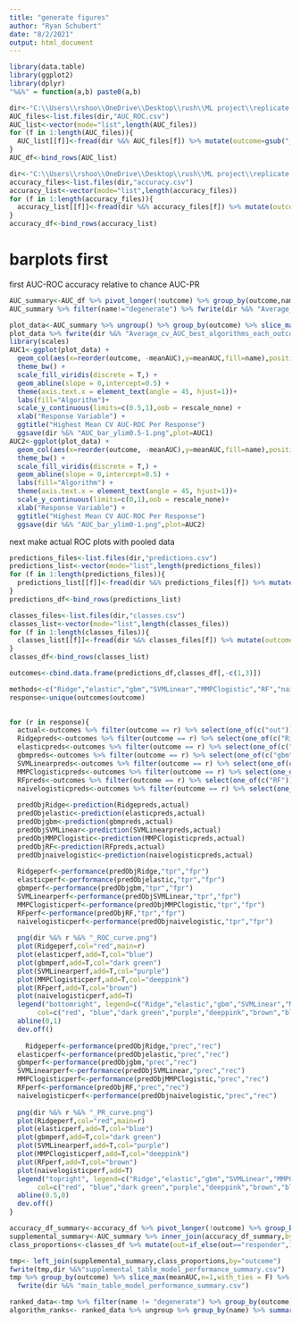 ---
title: "generate figures"
author: "Ryan Schubert"
date: "8/2/2021"
output: html_document
---

```{r setup, include=FALSE}
library(data.table)
library(ggplot2)
library(dplyr)
"%&%" = function(a,b) paste0(a,b)
```


```{r}
dir<-"C:\\Users\\rshoo\\OneDrive\\Desktop\\rush\\ML project\\replicate all response models\\"
AUC_files<-list.files(dir,"AUC_ROC.csv")
AUC_list<-vector(mode="list",length(AUC_files))
for (f in 1:length(AUC_files)){
  AUC_list[[f]]<-fread(dir %&% AUC_files[f]) %>% mutate(outcome=gsub("_AUC_ROC.csv","",AUC_files[f]))
}
AUC_df<-bind_rows(AUC_list)
```

```{r}
dir<-"C:\\Users\\rshoo\\OneDrive\\Desktop\\rush\\ML project\\replicate all response models\\"
accuracy_files<-list.files(dir,"accuracy.csv")
accuracy_list<-vector(mode="list",length(accuracy_files))
for (f in 1:length(accuracy_files)){
  accuracy_list[[f]]<-fread(dir %&% accuracy_files[f]) %>% mutate(outcome=gsub("_accuracy.csv","",accuracy_files[f]))
}
accuracy_df<-bind_rows(accuracy_list)
```

# barplots first

first AUC-ROC
accuracy relative to chance
AUC-PR

```{r}
AUC_summary<-AUC_df %>% pivot_longer(!outcome) %>% group_by(outcome,name) %>% summarise(meanAUC=mean(value))
AUC_summary %>% filter(name!="degenerate") %>% fwrite(dir %&% "Average_cv_AUC_all_algorithms_and_outcomes.csv")

plot_data<-AUC_summary %>% ungroup() %>% group_by(outcome) %>% slice_max(meanAUC,n=1,with_ties = F)
plot_data %>% fwrite(dir %&% "Average_cv_AUC_best_algorithms_each_outcomes.csv")
library(scales)
AUC1<-ggplot(plot_data) +
  geom_col(aes(x=reorder(outcome, -meanAUC),y=meanAUC,fill=name),position="dodge") +
  theme_bw() +
  scale_fill_viridis(discrete = T,) +
  geom_abline(slope = 0,intercept=0.5) +
  theme(axis.text.x = element_text(angle = 45, hjust=1))+
  labs(fill="Algorithm")+
  scale_y_continuous(limits=c(0.5,1),oob = rescale_none) +
  xlab("Response Variable") +
  ggtitle("Highest Mean CV AUC-ROC Per Response")
  ggsave(dir %&% "AUC_bar_ylim0.5-1.png",plot=AUC1)
AUC2<-ggplot(plot_data) +
  geom_col(aes(x=reorder(outcome, -meanAUC),y=meanAUC,fill=name),position="dodge") +
  theme_bw() +
  scale_fill_viridis(discrete = T,) +
  geom_abline(slope = 0,intercept=0.5) +
  labs(fill="Algorithm") +
  theme(axis.text.x = element_text(angle = 45, hjust=1))+
  scale_y_continuous(limits=c(0,1),oob = rescale_none)+
  xlab("Response Variable") +
  ggtitle("Highest Mean CV AUC-ROC Per Response")
  ggsave(dir %&% "AUC_bar_ylim0-1.png",plot=AUC2)

```
next make actual ROC plots with pooled data


```{r}
predictions_files<-list.files(dir,"predictions.csv")
predictions_list<-vector(mode="list",length(predictions_files))
for (f in 1:length(predictions_files)){
  predictions_list[[f]]<-fread(dir %&% predictions_files[f]) %>% mutate(outcome=gsub("_predictions.csv","",predictions_files[f]))
}
predictions_df<-bind_rows(predictions_list)

classes_files<-list.files(dir,"classes.csv")
classes_list<-vector(mode="list",length(classes_files))
for (f in 1:length(classes_files)){
  classes_list[[f]]<-fread(dir %&% classes_files[f]) %>% mutate(outcome=gsub("_classes.csv","",classes_files[f]))
}
classes_df<-bind_rows(classes_list)

outcomes<-cbind.data.frame(predictions_df,classes_df[,-c(1,3)])

methods<-c("Ridge","elastic","gbm","SVMLinear","MMPClogistic","RF","naivelogistic")
response<-unique(outcomes$outcome)
  

for (r in response){
  actual<-outcomes %>% filter(outcome == r) %>% select(one_of(c("out"))) %>% unlist %>% unname() 
  Ridgepreds<-outcomes %>% filter(outcome == r) %>% select(one_of(c("Ridge"))) %>% unlist %>% unname()
  elasticpreds<-outcomes %>% filter(outcome == r) %>% select(one_of(c("elastic"))) %>% unlist %>% unname()
  gbmpreds<-outcomes %>% filter(outcome == r) %>% select(one_of(c("gbm"))) %>% unlist %>% unname()
  SVMLinearpreds<-outcomes %>% filter(outcome == r) %>% select(one_of(c("SVMLinear"))) %>% unlist %>% unname()
  MMPClogisticpreds<-outcomes %>% filter(outcome == r) %>% select(one_of(c("MMPClogistic"))) %>% unlist %>% unname()
  RFpreds<-outcomes %>% filter(outcome == r) %>% select(one_of(c("RF"))) %>% unlist %>% unname()
  naivelogisticpreds<-outcomes %>% filter(outcome == r) %>% select(one_of(c("naivelogistic"))) %>% unlist %>% unname() 
    
  predObjRidge<-prediction(Ridgepreds,actual)
  predObjelastic<-prediction(elasticpreds,actual)
  predObjgbm<-prediction(gbmpreds,actual)
  predObjSVMLinear<-prediction(SVMLinearpreds,actual)
  predObjMMPClogistic<-prediction(MMPClogisticpreds,actual)
  predObjRF<-prediction(RFpreds,actual)
  predObjnaivelogistic<-prediction(naivelogisticpreds,actual)
  
  Ridgeperf<-performance(predObjRidge,"tpr","fpr")
  elasticperf<-performance(predObjelastic,"tpr","fpr")
  gbmperf<-performance(predObjgbm,"tpr","fpr")
  SVMLinearperf<-performance(predObjSVMLinear,"tpr","fpr")
  MMPClogisticperf<-performance(predObjMMPClogistic,"tpr","fpr")
  RFperf<-performance(predObjRF,"tpr","fpr")
  naivelogisticperf<-performance(predObjnaivelogistic,"tpr","fpr")
  
  png(dir %&% r %&% "_ROC_curve.png")
  plot(Ridgeperf,col="red",main=r)
  plot(elasticperf,add=T,col="blue")
  plot(gbmperf,add=T,col="dark green")
  plot(SVMLinearperf,add=T,col="purple")
  plot(MMPClogisticperf,add=T,col="deeppink")
  plot(RFperf,add=T,col="brown")
  plot(naivelogisticperf,add=T)
  legend("bottomright", legend=c("Ridge","elastic","gbm","SVMLinear","MMPClogistic","RF","naivelogistic"),
       col=c("red", "blue","dark green","purple","deeppink","brown","black"), lty=1:7, cex=0.8)
  abline(0,1)
  dev.off()
  
    Ridgeperf<-performance(predObjRidge,"prec","rec")
  elasticperf<-performance(predObjelastic,"prec","rec")
  gbmperf<-performance(predObjgbm,"prec","rec")
  SVMLinearperf<-performance(predObjSVMLinear,"prec","rec")
  MMPClogisticperf<-performance(predObjMMPClogistic,"prec","rec")
  RFperf<-performance(predObjRF,"prec","rec")
  naivelogisticperf<-performance(predObjnaivelogistic,"prec","rec")
  
  png(dir %&% r %&% "_PR_curve.png")
  plot(Ridgeperf,col="red",main=r)
  plot(elasticperf,add=T,col="blue")
  plot(gbmperf,add=T,col="dark green")
  plot(SVMLinearperf,add=T,col="purple")
  plot(MMPClogisticperf,add=T,col="deeppink")
  plot(RFperf,add=T,col="brown")
  plot(naivelogisticperf,add=T)
  legend("topright", legend=c("Ridge","elastic","gbm","SVMLinear","MMPClogistic","RF","naivelogistic"),
       col=c("red", "blue","dark green","purple","deeppink","brown","black"), lty=1:7, cex=0.8)
  abline(0.5,0)
  dev.off()
}

```



```{r}
accuracy_df_summary<-accuracy_df %>% pivot_longer(!outcome) %>% group_by(outcome,name) %>% summarise(meanAccuracy=mean(value))%>% ungroup() 
supplemental_summary<-AUC_summary %>% inner_join(accuracy_df_summary,by=c("name","outcome"))
class_proportions<-classes_df %>% mutate(out=if_else(out=="responder",1,0)) %>% group_by(outcome) %>% summarise(count1=sum(out == 1),count0=sum(out == 0)) %>% mutate(percent_responder=count1/(count0+count1))

tmp<- left_join(supplemental_summary,class_proportions,by="outcome")
fwrite(tmp,dir %&%"supplemental_table_model_performance_summary.csv")
tmp %>% group_by(outcome) %>% slice_max(meanAUC,n=1,with_ties = F) %>% ungroup() %>%
  fwrite(dir %&% "main_table_model_performance_summary.csv")

```



```{r}
ranked_data<-tmp %>% filter(name != "degenerate") %>% group_by(outcome) %>% mutate(rank=rank(meanAUC))
algorithm_ranks<- ranked_data %>% ungroup %>% group_by(name) %>% summarise(average_rank=median(rank)) %>% arrange(average_rank)
```